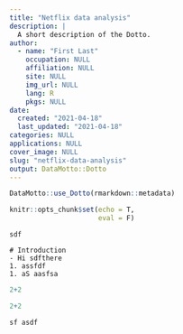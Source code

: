 ```yaml
---
title: "Netflix data analysis"
description: |
  A short description of the Dotto.
author:
  - name: "First Last"
    occupation: NULL
    affiliation: NULL
    site: NULL
    img_url: NULL
    lang: R
    pkgs: NULL
date:
  created: "2021-04-18"
  last_updated: "2021-04-18"
categories: NULL
applications: NULL
cover_image: NULL
slug: "netflix-data-analysis"
output: DataMotto::Dotto
---
```


```r
DataMotto::use_Dotto(rmarkdown::metadata)
```

```r
knitr::opts_chunk$set(echo = T,
                      eval = F)
```
<!-- Dot 1, lang: R ------------------------------------------------>

```asis
sdf
```

```block
# Introduction
- Hi sdfthere
1. assfdf
1. aS aasfsa
```

```r
2+2
```

```r
2+2
```

```block
sf asdf 
```




